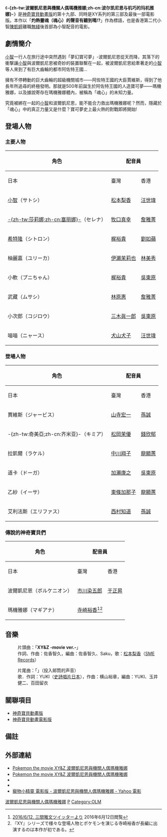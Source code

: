 {{TA
|G1=Pokemon-old
|1=zh:Pokemon the movie XY&Z 波爾凱尼恩與機關人偶 瑪機雅娜; zh-hk:寵物小精靈電影版 波爾凱尼恩與機關人偶瑪機雅娜; zh-tw:神奇寶貝 電影版 XY&Z 波爾凱尼恩與機關人偶瑪機雅娜;zh-cn:精灵宝可梦：波尔凯尼恩与机巧的玛机雅娜;
}}
{{電影資訊框
| 片名     = Pokemon the movie XY&Z<br/>波爾凱尼恩與機關人偶瑪機雅娜
| 電影原名 = ポケモン・ザ・ムービーXY&Z<br/>ボルケニオンと機巧のマギアナ
| 圖像     = Pokemon_the_Movie_19_poster.jpg
| 圖像大小 = 
| 圖像說明 = 
| 片名表記 = 
| 副標題   = 
| 導演     = [[湯山邦彥|湯山邦彥]]
| 監製     = 
| 製片     = 
| 動作指導 = 
| 編劇     = 冨岡淳廣
| 劇本     = 
| 故事     = 
| 原著     = [[田尻智|田尻智]]、[[増田順一|増田順一]]、[[杉森建|杉森建]]
| 旁白     = 
| 統籌     = 
| 主演     = 
| 配樂     = [[宮崎慎二|宮崎慎二]]
| 主題曲   = YUKI「ポストに声を投げ入れて」
| 片尾曲   = 
| 攝影     = 
| 剪輯     = 
| 音效     = 
| 製片商   = [[東寶|東寶]]
| 片長     = 97分鐘
| 產地     = {{JPN}}
| 語言     = [[日語|日語]]
| 上映日期 = {{flagicon|Japan}} 2016年7月16日<br />{{flagicon|Thailand}} 2016年10月13日<br />{{flagicon|Vietnam}} 2016年10月21日<br />{{flagicon|Malaysia}} 2016年11月10日<br />{{flagicon|TWN}} 2016年11月18日<br />{{flagicon|UK}} 2016年11月19日（[[CITV|CITV]]）<br />{{flagicon|USA}} 2016年12月5日（[[迪士尼XD|迪士尼XD]]）<br />{{flagicon|HKG}} 2017年1月26日<br />{{flagicon|CHNML}} 2017年11月11日
| 發行商   = {{flagicon|HKG}} [[寰宇國際|寰宇影片發行有限公司]] <br />{{flagicon|CHNML}} [[中国电影股份有限公司|中国电影股份有限公司]]（{{电审|进|2017|062}}）<br />{{flagicon|Thailand}} [[TrueVisions|TrueVisions]] <br />{{flagicon|Vietnam}} [[CGV_cinema|CGV cinema]]
| 發行日期 = 
| 公映許可 = 
| 預算     = 
| 票房     = 
| 前集     = [[Pokemon_the_movie_XY_光環的超魔神_胡帕|Pokemon the movie XY 光環的超魔神 胡帕]]
| 續集     = [[劇場版_精靈寶可夢_就決定是你了！|劇場版 精靈寶可夢 就決定是你了！]]
| 香港片名 = {{flagicon|HKG}} 寵物-{小}-精靈電影版 波爾凱尼恩與機關人偶瑪機雅娜
| 臺灣片名 = {{flagicon|TWN}} 神-{奇}-寶貝XY&Z 電影版 波爾凱尼恩與機關人偶瑪機雅娜
| 中國大陸片名 = {{flagicon|CHNML}} -{精灵宝可梦：波尔凯尼恩与机巧的玛机雅娜}-
| 官方網站 = 
}}

《'''-{zh-tw:波爾凱尼恩與機關人偶瑪機雅娜;zh-cn:波尔凯尼恩与机巧的玛机雅娜}-'''》是[[神奇寶貝動畫版|神奇寶貝動畫版]]的第十九部、同時是XY系列的第三部及最後一部電影版。本作以「'''灼熱靈魂（魂心）的聲音有聽到嗎!?'''」作為標語，也是香港第二代小智[[陳凱婷|陳凱婷]]離職[[無綫|無綫]]後首部為小智配音的電影。

== 劇情簡介 ==
[[小智|小智]]一行人在旅行途中突然遇到「夢幻寶可夢」-波爾凱尼恩從天而降，其落下的衝撃讓[[小智|小智]]與波爾凱尼恩被奇妙的裝置聯繫在一起，被波爾凱尼恩給牽著走的[[小智|小智]]等人來到了有巨大齒輪的都市阿佐特王國…

擁有不停轉動的巨大齒輪的超級機關城市——阿佐特王國的大臣賈維斯，得到了他長年所追尋的終極發明。那就是500年前誕生於阿佐特王國的人造寶可夢——瑪機雅娜，以及據說寄存在瑪機雅娜體內，被稱為「魂心」的未知力量。

究竟被綁在一起的[[小智|小智]]和波爾凱尼恩，能不能合力救出瑪機雅娜呢？然而，隱藏於「魂心」中的真正力量又是什麼？寶可夢史上最火熱的對戰即將開始!

== 登場人物 ==
{{main|神奇寶貝動畫角色列表}}

=== 主要人物 ===
{|class=wikitable
!rowspan="2"|角色
!colspan="4"|配音員
!rowspan="2"|介紹
|-
!日本
!臺灣
!香港
!中国大陆
|-
|[[小智|小智]]（サトシ）||[[松本梨香|松本梨香]]||[[汪世瑋|汪世瑋]]||[[陳凱婷|陳凱婷]]||[[山新|山新]]||主角。年齡10歲，以神奇寶貝大師為目標持續旅行。

小智的神奇寶貝——[[比卡超|比卡超]]、小智甲賀忍蛙、[[烈箭鷹|烈箭鷹]]、[[摔角鷹人|摔角鷹人]]、[[音波龍|音波龍]]。
|-
|[[莎莉娜_(神奇寶貝)|-{zh-tw:莎莉娜;zh-cn:塞丽娜}-]]（セレナ）||[[牧口真幸|牧口真幸]]||[[詹雅菁|詹雅菁]]||[[凌晞|凌晞]]||[[沈念如|沈念如]]
|與小智一同旅行的少女，幼時受到小智的幇助而結識。
|-
|[[希特隆_(神奇寶貝)|希特隆]]（シトロン）||[[梶裕貴|梶裕貴]]||[[劉如蘋|劉如蘋]]||[[袁淑珍|袁淑珍]]||[[张圣|张圣]]
|密阿雷道館訓練家，為電系大師。擅長發明，深信科學。現與小智一同旅行。
|-
|柚麗嘉（ユリーカ）||[[伊瀨茉莉也|伊瀨茉莉也]]||[[林美秀|林美秀]]||[[何寶珊|何寶珊]]||[[阎么么|阎么么]]
|希特隆的妹妹。不時替其兄長擇偶。
|-
|小軟（プニちゃん）||[[梶裕貴|梶裕貴]]||[[吳東原|吳東原]]||[[袁淑珍|袁淑珍]]||
|基格爾德的細胞之一。目前裝在柚麗嘉的包包與小智等人一同同行。
|-
|武藏（ムサシ）||[[林原惠|林原惠]]||[[詹雅菁|詹雅菁]]||[[黃麗芳|黃麗芳]]||[[黎筱濛|黎筱濛]]
|火箭隊的女性團員。
|-
|小次郎（コジロウ）||[[三木眞一郎|三木眞一郎]]||[[吳東原|吳東原]]||[[劉奕希|劉奕希]]||[[郭盛_(配音演员)|郭盛]]
|火箭隊的男性團員。
|-
|喵喵（ニャース）||[[犬山犬子|犬山犬子]]||[[汪世瑋|汪世瑋]]||[[梁偉德|梁偉德]]||[[邢凯新|邢凯新]]
|火箭隊所屬的神奇寶貝。
|}

=== 登場人物 ===
{|class=wikitable
!rowspan="2"|角色
!colspan="4"|配音員
!rowspan="2"|介紹
|-
!日本
!臺灣
!香港
!中国大陆
|-
|賈維斯（ジャービス）||[[山寺宏一|山寺宏一]]||[[孫誠|孫誠]]||[[蔡威賢|蔡威賢]]||[[宝木中阳|宋明]]||阿佐特王國的大臣，本作的壞蛋。
|-
|<nowiki></nowiki>-{zh-tw:奇美亞;zh-cn:齐米亚}-（キミア）||[[松岡茉優|松岡茉優]]||[[錢欣郁|錢欣郁]]||[[黃紫嫻|黃紫嫻]]||[[佟心竹|佟心竹]]||阿佐特王國的公主，拉克爾的姐姐。
|-
|拉凱爾（ラケル）||[[中川翔子|中川翔子]]||[[龍顯蕙|龍顯蕙]]||[[馮詠恩|馮詠恩]]||[[咩咩|杨凝]]||阿佐特王國的王子，姬美雅的弟弟。非常信任賈維斯，最後反被賈維斯欺騙。
|-
|道卡（ドーガ）||[[加瀬康之|加瀬康之]]||[[吳東原|吳東原]]||||[[涂小鸦|涂小鸦]]||賈維斯的部下之一，和乙紗操縱著超級進化神奇寶貝大軍。
|-
|乙紗（イーサ）||[[東條加那子|東條加那子]]||[[龍顯蕙|龍顯蕙]]||||[[洛如菲|洛如菲]]||賈維斯的部下之一，和道卡操縱著超級進化神奇寶貝大軍。
|-
|艾利法斯（エリファス）||[[西村知道|西村知道]]||[[孫誠|孫誠]]||||[[李璐|李璐]]||500年前的神秘科學家，製造出瑪機雅娜。<br>利用神奇寶貝的能力完成了各種各樣的發明。成就了阿佐特王國的富足。
|}

=== 傳說的神奇寶貝們 ===
{|class=wikitable
!rowspan="2"|角色
!colspan="4"|配音員
!rowspan="2"|介紹
|-
!日本
!臺灣
!香港
!中国大陆
|-
| 波爾凱尼恩（ボルケニオン）||[[市川染五郎_(七代目)|市川染五郎]]||[[于正昇|于正昇]]||[[高翰文|高翰文]]||[[冯盛|冯盛]]||蒸氣神奇寶貝，其背上兩腕觸手裡頭有著高壓蒸氣的力量。
|-
| 瑪機雅娜（マギアナ）||[[寺崎裕香|寺崎裕香]]<ref>[https://twitter.com/Sunma47/status/741586568322813953  2016/6/12. 三間雅文ツイッターより] {{Wayback|url=https://twitter.com/Sunma47/status/741586568322813953 |date=20190217151253 }}2016年6月12日閲覧</ref><ref>『XY』シリーズで様々な登場人物とポケモンを演じる寺崎裕香が長編に出演するのは本作が初である。</ref>||||||||五百年前在阿佐特王國誕生的人造神奇寶貝。體內隱藏著被稱為「魂心」的未知力量。<br>現在，在遠離王國的尼貝爾高原與波爾凱尼恩一起生活。
|}

== 音樂 ==
:片頭曲：「'''XY&Z -movie ver.-'''」
:作詞、作曲：佐香智久，編曲：佐香智久、Saku，歌：[[松本梨香|松本梨香]]（[[SME_Records|SME Records]]）

:片尾曲：「'''{{lang|ja|ポストに声を投げ入れて}}'''」（投入邮筒的声音）
:歌．作詞：YUKI（[[史詩唱片日本|史詩唱片日本]]），作曲：横山裕章，編曲：YUKI、玉井健二、百田留衣

== 關聯項目 ==
* [[神奇寶貝動畫版|神奇寶貝動畫版]]
* [[神奇寶貝動畫電影版|神奇寶貝動畫電影版]]

== 備註 ==
{{reflist}} 

== 外部連結 ==
*[http://www.pokemon-movie.jp/ Pokemon the movie XY&Z 波爾凱尼恩與機關人偶瑪機雅娜]{{Wayback|url=http://www.pokemon-movie.jp/ |date=20181003234036 }} {{ja icon}}
*[https://www.pokemon.com.tw/Movie19/ Pokemon the movie XY&Z 波爾凱尼恩與機關人偶瑪機雅娜]{{Wayback|url=https://www.pokemon.com.tw/Movie19/ |date=20180803124949 }} {{zh icon}}
*{{imdb title|5889204}}
*{{douban}}
*[https://movie.yahoo-leisure.hk/movie/details/vbp5V 寵物小精靈 電影版 - 波爾凱尼恩與機關人偶瑪機雅娜 - Yahoo 電影] {{Wayback|url=https://movie.yahoo-leisure.hk/movie/details/vbp5V |date=20200413163048 }}

{{神奇寶貝動畫電影版}}
{{OLM}}
{{北斗企鹅工作室}}
[[Category:精靈寶可夢劇場版|波爾凱尼恩與機關人偶瑪機雅娜]]
[[Category:2016年日本動畫電影|P]]
[[Category:OLM|Category:OLM]]